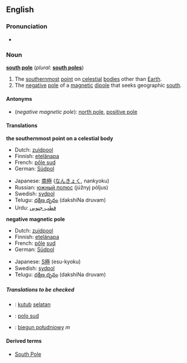 {{see|South Pole}}
==English==

===Pronunciation===
*{{audio|en-us-south_pole.ogg|Audio (US)}}

===Noun===
'''[[south]] [[pole]]''' (''plural'': '''[[south poles]]''')

# The [[southernmost]] [[point]] on [[celestial]] [[body|bodies]] other than [[Earth]].
# The [[negative]] [[pole]] of a [[magnetic]] [[dipole]] that seeks geographic [[south]].

====Antonyms====
*(''negative magnetic pole''): [[north pole]], [[positive pole]]

====Translations====
'''the southernmost point on a celestial body'''
{{top}}
*Dutch: [[zuidpool]] {{m}}
*Finnish: [[etelänapa]]
*French: [[pôle sud]] {{m}}
*German: [[Südpol]] {{m}}
{{mid}}
*Japanese: [[南極]] ([[なんきょく]], nankyoku)
*Russian: [[южный полюс]] (júžnyj póljus) {{m}}
*Swedish: [[sydpol]] {{c}}
*Telugu: [[దక్షిణ దృవం]] (dakshiNa druvam)
*Urdu: [[قطب جنوبی]] {{m}}
{{bottom}}

'''negative magnetic pole'''
{{top}}
*Dutch: [[zuidpool]] {{m}}
*Finnish: [[etelänapa]]
*French: [[pôle]] [[sud]] {{m}}
*German: [[Südpol]] {{m}}
{{mid}}
*Japanese: [[S極]] (esu-kyoku)
*Swedish: [[sydpol]] {{c}}
*Telugu: [[దక్షిణ దృవం]] (dakshiNa druvam)
{{bottom}}

=====Translations to be checked=====
{{checktrans}}
<!--don't give the translation for South Pole!-->
*{{ttbc|Indonesian}}: [[kutub]] [[selatan]]
*{{ttbc|Interlingua}}: [[polo sud]]
*{{ttbc|Polish}}: [[biegun południowy]] ''m''

====Derived terms====
*[[South Pole]]